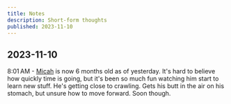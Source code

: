 ```yaml
---
title: Notes
description: Short-form thoughts
published: 2023-11-10
---
```


## 2023-11-10

8:01 AM - [Micah](/micah-lee-carpenter) is now 6 months old as of yesterday. It's hard to believe how quickly time is going, but it's been so much fun watching him start to learn new stuff. He's getting close to crawling. Gets his butt in the air on his stomach, but unsure how to move forward. Soon though.